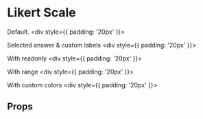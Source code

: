 

<Meta title="Components/Likert Scale" component={LikertScale} />

# Likert Scale

Default.
<Preview>
  <Story name="with defaults">
    <div style={{ padding: '20px' }}>
      <LikertScale id="1"/>
    </div>
  </Story>
</Preview>

Selected answer & custom labels
<Preview>
  <Story name="selected answer & custom labels">
    <div style={{ padding: '20px' }}>
      <LikertScale id="1" selectedAnswer="6" minValueText="Meh." maxValueText="OH YEAH!" />
    </div>
  </Story>
</Preview>

With readonly
<Preview>
  <Story name="with readonly">
    <div style={{ padding: '20px' }}>
      <LikertScale id="1" selectedAnswer="8" readonly />
    </div>
  </Story>
</Preview>

With range
<Preview>
  <Story name="with range">
    <div style={{ padding: '20px' }}>
      <LikertScale id="1" minValue="1" maxValue="5" selectedAnswer="2" />
    </div>
  </Story>
</Preview>

With custom colors
<Preview>
  <Story name="with custom colors">
    <div style={{ padding: '20px' }}>
      <LikertScale id="1"
        baseRgbColor="150, 50, 53"
        darkTextRgbColor="100, 1, 1"
        lightTextRgbColor="230, 230, 230"
        selectedAnswer="10" />
    </div>
  </Story>
</Preview>

## Props

<ArgsTable of={LikertScale} />
